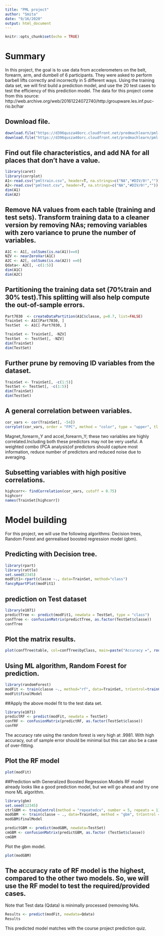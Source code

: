 ```yaml
---
title: "PML project"
author: "Smita"
date: "9/16/2020"
output: html_document
---
```


```r
knitr::opts_chunk$set(echo = TRUE)
```

# Summary
In this project, the goal is to use data from accelerometers on the belt, forearm, arm, and dumbell of 6 participants. They were asked to perform barbell lifts correctly and incorrectly in 5 different ways. Using the training data set, we will first build a prediction model, and use the 20 test cases to test the efficiency of this prediction model.
The data for this project come from this source: http://web.archive.org/web/20161224072740/http:/groupware.les.inf.puc-rio.br/har

## Download file.
```r
download.file("https://d396qusza40orc.cloudfront.net/predmachlearn/pml-training.csv", destfile="pmltrain.csv")
download.file("https://d396qusza40orc.cloudfront.net/predmachlearn/pml-testing.csv", destfile="pmltest.csv")
```

## Find out file characteristics, and add NA for all places that don't have a value.
```r
library(caret)
library(corrplot)
A1<-read.csv("pmltrain.csv", header=T, na.strings=c("NA","#DIV/0!",""))
A2<-read.csv("pmltest.csv", header=T, na.strings=c("NA","#DIV/0!",""))
dim(A1)
dim(A2)
```

## Remove NA values from each table (training and test sets). Transform training data to a cleaner version by removing NAs; removing variables with zero variance to prune the number of variables. 
```r
A1C <- A1[, colSums(is.na(A1))==0]
NZV <- nearZeroVar(A1C)
A2C <- A2[, colSums(is.na(A2)) ==0]
Qdata<- A2C[, -c(1:5)]
dim(A1C)
dim(A2C)
```

## Partitioning the training data set (70%train and 30% test).This splitting will also help compute the out-of-sample errors.
```r
Part7030  <- createDataPartition(A1C$classe, p=0.7, list=FALSE)
TrainSet <- A1C[Part7030, ]
TestSet  <- A1C[-Part7030, ]
```


```r
TrainSet <- TrainSet[, -NZV]
TestSet  <- TestSet[, -NZV]
dim(TrainSet)
dim(TestSet)
```
## Further prune by removing ID variables from the dataset.
```r
TrainSet <- TrainSet[, -c(1:5)]
TestSet <- TestSet[, -c(1:5)]
dim(TrainSet)
dim(TestSet)
```

## A general correlation between variables.
```r
cor_vars <- cor(TrainSet[, -54])
corrplot(cor_vars, order = "FPC", method = "color", type = "upper", tl.cex = 0.6, tl.col = rgb(0, 0, 0))
```

Magnet_forearm_Y and accel_forearm_Y; these two variables are highly correlated.Including both these predictors may not be very useful. 
A weighted combo (PCA analysis)of predictors should capture most information, reduce number of predictors and reduced noise due to averaging.

## Subsetting variables with high positive correlations.
```r
highcorr<- findCorrelation(cor_vars, cutoff = 0.75)
highcorr
names(TrainSet[highcorr])
```
# Model building
For this project, we will use the following algorithms: Decision trees, Random Forest and genrealised boosted regression model (gbm). 

## Predicting with Decision tree.
```r
library(rpart)
library(rattle)
set.seed(2345)
modFit1<-rpart(classe ~., data=TrainSet, method="class")
fancyRpartPlot(modFit1)
```
## prediction on Test dataset
```r
library(e1071)
predictTree <- predict(modFit1, newdata = TestSet, type = "class")
confTree <- confusionMatrix(predictTree, as.factor(TestSet$classe))
confTree
```
## Plot the matrix results.
```r
plot(confTree$table, col=confTree$byClass, main=paste("Accuracy =", round(confTree$overall['Accuracy'], 4)))
```
## Using ML algorithm, Random Forest for prediction.
```r
library(randomForest)
modFit <- train(classe ~., method="rf", data=TrainSet, trControl=trainControl(method='cv'), number=5, allowParallel=TRUE )
modFit$finalModel
```
##Apply the above model fit to the test data set.
```r
library(e1071)
predictRF <- predict(modFit, newdata = TestSet)
confRF <- confusionMatrix(predictRF, as.factor(TestSet$classe))
confRF
```
The accuracy rate using the random forest is very high at .9981. With high accuracy, out of sample error should be minimal but this can also be a case of over-fitting. 

## Plot the RF model
```r
plot(modFit)
```
##Prediction with Generalized Boosted Regression Models
RF model already looks like a good prediction model, but we will go ahead and try one more ML algorithm.
```r
library(gbm)
set.seed(12345)
ctrlGBM <- trainControl(method = "repeatedcv", number = 5, repeats = 1)
modGBM  <- train(classe ~ ., data=TrainSet, method = "gbm", trControl = ctrlGBM, verbose = FALSE)
modGBM$finalModel
```
```r
predictGBM <- predict(modGBM, newdata=TestSet)
cmGBM <- confusionMatrix(predictGBM, as.factor (TestSet$classe))
cmGBM
```
Plot the gbm model.
```r
plot(modGBM)
```


## The accuracy rate of RF model is the highest, compared to the other two models. So, we will use the RF model to test the required/provided cases.
Note that Test data (Qdata) is minimally processed (removing NAs.

```r
Results <- predict(modFit, newdata=Qdata)
Results
```
This predicted model matches with the course project prediction quiz.

